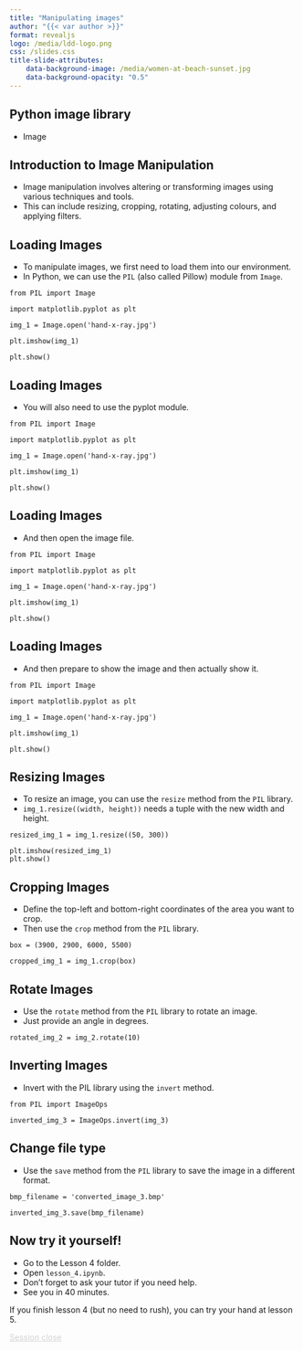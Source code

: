 ```yaml
---
title: "Manipulating images"
author: "{{< var author >}}"
format: revealjs
logo: /media/ldd-logo.png
css: /slides.css
title-slide-attributes:
    data-background-image: /media/women-at-beach-sunset.jpg
    data-background-opacity: "0.5"
---
```



## Python image library

* Image


## Introduction to Image Manipulation

* Image manipulation involves altering or transforming images using various techniques and tools. 
* This can include resizing, cropping, rotating, adjusting colours, and applying filters.


## Loading Images

* To manipulate images, we first need to load them into our environment. 
* In Python, we can use the `PIL` (also called Pillow) module from `Image`.


```.python
from PIL import Image

import matplotlib.pyplot as plt

img_1 = Image.open('hand-x-ray.jpg')

plt.imshow(img_1)

plt.show()
```

## Loading Images

* You will also need to use the pyplot module.


```.python
from PIL import Image

import matplotlib.pyplot as plt

img_1 = Image.open('hand-x-ray.jpg')

plt.imshow(img_1)

plt.show()
```


## Loading Images

* And then open the image file.


```.python
from PIL import Image

import matplotlib.pyplot as plt

img_1 = Image.open('hand-x-ray.jpg')

plt.imshow(img_1)

plt.show()
```

## Loading Images {background-image="/media/two-spotlights.jpg" background-opacity="0.4"}

* And then prepare to show the image and then actually show it.

```.python
from PIL import Image

import matplotlib.pyplot as plt

img_1 = Image.open('hand-x-ray.jpg')

plt.imshow(img_1)

plt.show()
```


## Resizing Images {background-image="/media/two-tape-measures.jpg" background-opacity="0.4"}

* To resize an image, you can use the `resize` method from the `PIL` library.
* `img_1.resize((width, height))` needs a tuple with the new width and height.

```.python
resized_img_1 = img_1.resize((50, 300))

plt.imshow(resized_img_1)
plt.show()
```


## Cropping Images {background-image="/media/yin-yang-hands.jpg" background-opacity="0.4"}


* Define the top-left and bottom-right coordinates of the area you want to crop.
* Then use the `crop` method from the `PIL` library.

```.python
box = (3900, 2900, 6000, 5500)

cropped_img_1 = img_1.crop(box)
```


## Rotate Images {background-image="/media/spirit-level.jpg" background-opacity="0.4"}

* Use the `rotate` method from the `PIL` library to rotate an image.
* Just provide an angle in degrees.

```.python
rotated_img_2 = img_2.rotate(10)
```


## Inverting Images {background-image="/media/inverted-landscape-glass-sphere.jpg" background-opacity="0.4"}


* Invert with the PIL library using the `invert` method.

```.python
from PIL import ImageOps

inverted_img_3 = ImageOps.invert(img_3)
```


## Change file type {background-image="/media/file-cabinets-old.jpg" background-opacity="0.4"}

* Use the `save` method from the `PIL` library to save the image in a different format.

```.python
bmp_filename = 'converted_image_3.bmp'

inverted_img_3.save(bmp_filename)
```


## Now try it yourself!

* Go to the Lesson 4 folder.
* Open `lesson_4.ipynb`.
* Don't forget to ask your tutor if you need help.
* See you in 40 minutes.

If you finish lesson 4 (but no need to rush), you can try your hand at lesson 5.

```{=html}
<div class="bottom-right">
    <a href="https://letsdodigital.org/learn/learn-python/module-3/6-session-close.html" style="color: lightgrey;">Session close</a>
</div>
```